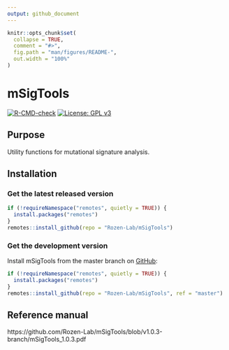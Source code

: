```yaml
---
output: github_document
---
```


<!-- README.md is generated from README.Rmd. Please edit that file -->

```r
knitr::opts_chunk$set(
  collapse = TRUE,
  comment = "#>",
  fig.path = "man/figures/README-",
  out.width = "100%"
)
```

# mSigTools

<!-- badges: start -->
[![R-CMD-check](https://github.com/Rozen-Lab/mSigTools/actions/workflows/R-CMD-check.yaml/badge.svg)](https://github.com/Rozen-Lab/mSigTools/actions/workflows/R-CMD-check.yaml)
[![License: GPL v3](https://img.shields.io/badge/License-GPLv3-blue.svg)](https://www.gnu.org/licenses/gpl-3.0)
<!-- badges: end -->

## Purpose

Utility functions for mutational signature
analysis.

## Installation

### Get the latest released version

``` r
if (!requireNamespace("remotes", quietly = TRUE)) {
  install.packages("remotes")
}
remotes::install_github(repo = "Rozen-Lab/mSigTools")
```

### Get the development version

Install mSigTools from the master branch on [GitHub](https://github.com/):

``` r
if (!requireNamespace("remotes", quietly = TRUE)) {
  install.packages("remotes")
}
remotes::install_github(repo = "Rozen-Lab/mSigTools", ref = "master")
```

## Reference manual

https://github.com/Rozen-Lab/mSigTools/blob/v1.0.3-branch/mSigTools_1.0.3.pdf

